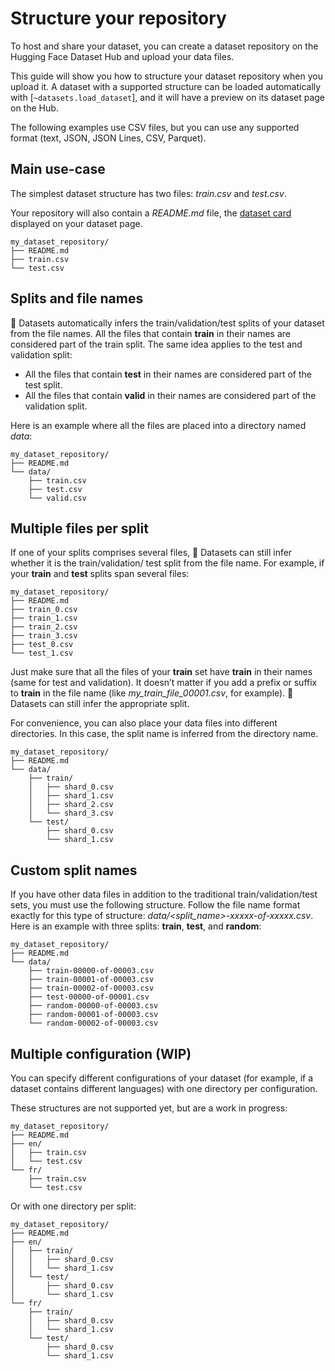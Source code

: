 # Structure your repository

To host and share your dataset, you can create a dataset repository on the Hugging Face Dataset Hub and upload your data files.

This guide will show you how to structure your dataset repository when you upload it.
A dataset with a supported structure can be loaded automatically with [`~datasets.load_dataset`], and it will have a preview on its dataset page on the Hub.

<Tip>

The following examples use CSV files, but you can use any supported format (text, JSON, JSON Lines, CSV, Parquet).

</Tip>

## Main use-case

The simplest dataset structure has two files: *train.csv* and *test.csv*.

Your repository will also contain a *README.md* file, the [dataset card](dataset_card.html) displayed on your dataset page.

```
my_dataset_repository/
├── README.md
├── train.csv
└── test.csv
```

## Splits and file names

🤗 Datasets automatically infers the train/validation/test splits of your dataset from the file names.
All the files that contain **train** in their names are considered part of the train split. The same idea applies to the test and validation split: 
- All the files that contain **test** in their names are considered part of the test split.
- All the files that contain **valid** in their names are considered part of the validation split.

Here is an example where all the files are placed into a directory named *data*:

```
my_dataset_repository/
├── README.md
└── data/
    ├── train.csv
    ├── test.csv
    └── valid.csv
```

## Multiple files per split

If one of your splits comprises several files, 🤗 Datasets can still infer whether it is the train/validation/ test split from the file name.
For example, if your **train** and **test** splits span several files:

```
my_dataset_repository/
├── README.md
├── train_0.csv
├── train_1.csv
├── train_2.csv
├── train_3.csv
├── test_0.csv
└── test_1.csv
```

Just make sure that all the files of your **train** set have **train** in their names (same for test and validation).
It doesn’t matter if you add a prefix or suffix to **train** in the file name (like *my_train_file_00001.csv*, for example).
🤗 Datasets can still infer the appropriate split.

For convenience, you can also place your data files into different directories. In this case, the split name is inferred from the directory name.

```
my_dataset_repository/
├── README.md
└── data/
    ├── train/
    │   ├── shard_0.csv
    │   ├── shard_1.csv
    │   ├── shard_2.csv
    │   └── shard_3.csv
    └── test/
        ├── shard_0.csv
        └── shard_1.csv
```

## Custom split names

If you have other data files in addition to the traditional train/validation/test sets, you must use the following structure.
Follow the file name format exactly for this type of structure: *data/<split_name>-xxxxx-of-xxxxx.csv*.
Here is an example with three splits: **train**, **test**, and **random**:

```
my_dataset_repository/
├── README.md
└── data/
    ├── train-00000-of-00003.csv
    ├── train-00001-of-00003.csv
    ├── train-00002-of-00003.csv
    ├── test-00000-of-00001.csv
    ├── random-00000-of-00003.csv
    ├── random-00001-of-00003.csv
    └── random-00002-of-00003.csv
```

## Multiple configuration (WIP)

You can specify different configurations of your dataset (for example, if a dataset contains different languages) with one directory per configuration.

These structures are not supported yet, but are a work in progress:


```
my_dataset_repository/
├── README.md
├── en/
│   ├── train.csv
│   └── test.csv
└── fr/
    ├── train.csv
    └── test.csv
```

Or with one directory per split:

```
my_dataset_repository/
├── README.md
├── en/
│   ├── train/
│   │   ├── shard_0.csv
│   │   └── shard_1.csv
│   └── test/
│       ├── shard_0.csv
│       └── shard_1.csv
└── fr/
    ├── train/
    │   ├── shard_0.csv
    │   └── shard_1.csv
    └── test/
        ├── shard_0.csv
        └── shard_1.csv
```
